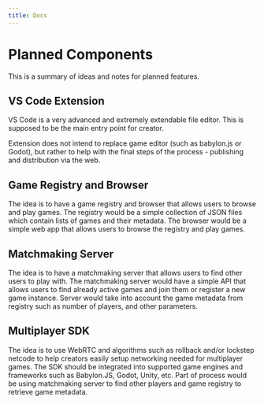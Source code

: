 ```yaml
---
title: Docs
---
```


# Planned Components

This is a summary of ideas and notes for planned features.

## VS Code Extension

VS Code is a very advanced and extremely extendable file editor. This is supposed to be the main entry point for creator.

Extension does not intend to replace game editor (such as babylon.js or Godot), but rather to help with the final steps of the process - publishing and distribution via the web.

## Game Registry and Browser

The idea is to have a game registry and browser that allows users to browse and play games. The registry would be a simple collection of JSON files which contain lists of games and their metadata. The browser would be a simple web app that allows users to browse the registry and play games.

## Matchmaking Server

The idea is to have a matchmaking server that allows users to find other users to play with. The matchmaking server would have a simple API that allows users to find already active games and join them or register a new game instance. Server would take into account the game metadata from registry such as number of players, and other parameters.

## Multiplayer SDK

The idea is to use WebRTC and algorithms such as rollback and/or lockstep netcode to help creators easily setup networking needed for multiplayer games. The SDK should be integrated into supported game engines and frameworks such as Babylon.JS, Godot, Unity, etc. Part of process would be using matchmaking server to find other players and game registry to retrieve game metadata.

